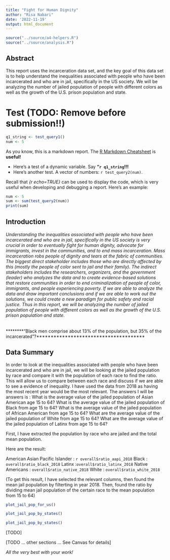 ```yaml
---
title: "Fight for Human Dignity"
author: "Risa Nabari"
date: '2022-11-19'
output: html_document
---
```


```r
source("../source/a4-helpers.R")
source("../source/analysis.R")
```

## Abstract 
This report uses the incarceration data set, and the key goal of this data set is to help understand the inequalities associated with people who have been incarcerated and who are in jail, specifically in the US society. We will be analyzing the number of jailed population of people with different colors as well as the growth of the U.S. prison population and state. 

# Test (TODO: Remove before submission!!)
```r
q1_string <- test_query1()
num <- 5
```
As you know, this is a markdown report. The [R Markdown Cheatsheet](https://www.rstudio.com/wp-content/uploads/2015/02/rmarkdown-cheatsheet.pdf) is **useful!**

* Here's a test of a dynamic variable. Say **"`r q1_string`!!!** 
* Here's another test. A vector
of numbers: `r test_query2(num)`.

Recall that _{r echo=TRUE}_ can be used to display the code, 
which is very useful when developing and debugging a report. Here's an example: 

```r
num <- 5
sum <- sum(test_query2(num))
print(sum)
```

## Introduction 

###### Understanding the inequalities associated with people who have been incarcerated and who are in jail, specifically in the US society is very crucial in order to eventually fight for human dignity, advocate for immigrants, invest in the communities, and to end mass incarceration. Mass incarceration robs people of dignity and tears at the fabric of communities. The biggest direct stakeholder includes those who are directly affected by this (mostly the people of color sent to jail and their family). The indirect stakeholders includes the researchers, organizers, and the government (leader) who analyzes the data and to create evidence-based solutions that restore communities in order to end criminalization of people of color, immigrants, and people experiencing poverty. If we are able to analyze the data and draw important conclusions and if we are able to work out the solutions, we could create a new paradigm for public safety and racial justice. Thus in this report, we will be analyzing the number of jailed population of people with different colors as well as the growth of the U.S. prison population and state. 

********“Black men comprise about 13% of the population, but 35% of the incarcerated”?**************************************


## Data Summary 
In order to look at the inequalities associated with people who have been incarcerated and who are in jail, we will be looking at the jailed population by race and compare it with the population of each race to find the ratio. This will allow us to compare between each race and discuss if we are able to see a evidence of inequality. I have used the data from 2018 as having the most recent year would be the most relevant. 
The answers I will be answers is :
What is the average value of the jailed population of Asian American  age 15 to 64?
What is the average value of the jailed population of Black from age 15 to 64?
What is the average value of the jailed population of African American from age 15 to 64?
What are the average value of the jailed population of White from age 15 to 64?
What are the average value of the jailed population of Latinx from age 15 to 64?

First, I have extracted the population by race who are jailed and the total mean population.

Here are the result:

American Asian Pacific Islander : `r overall$ratio_aapi_2018`
Black : `overall$ratio_black_2018`
Latinx :`overall$ratio_latinx_2018`
Native Americans : `overall$ratio_native_2018`
White : `overall$ratio_white_2018`

(To get this result, I have selected the relevant columns, then found the mean jail population by filterting 
in year 2018. Then, found the ratio by dividing mean jail population of the certain race to the mean population from 15 to 64) 


``` r
plot_jail_pop_for_us()
```


``` r
plot_jail_pop_by_states()
```

``` r
plot_jail_pop_by_states()
```
[TODO]

[TODO ... other sections ... See Canvas for details]

_All the very best with your work!_

